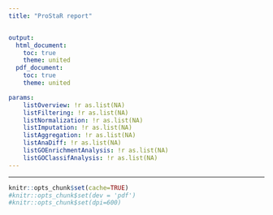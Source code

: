 ```yaml
---
title: "ProStaR report"


output:
  html_document:
    toc: true
    theme: united
  pdf_document:
    toc: true
    theme: united

params:
    listOverview: !r as.list(NA)
    listFiltering: !r as.list(NA)
    listNormalization: !r as.list(NA)
    listImputation: !r as.list(NA)
    listAggregation: !r as.list(NA)
    listAnaDiff: !r as.list(NA)
    listGOEnrichmentAnalysis: !r as.list(NA)
    listGOClassifAnalysis: !r as.list(NA)
---
```


***
  
```r
knitr::opts_chunk$set(cache=TRUE)
#knitr::opts_chunk$set(dev = 'pdf')
#knitr::opts_chunk$set(dpi=600)
```




